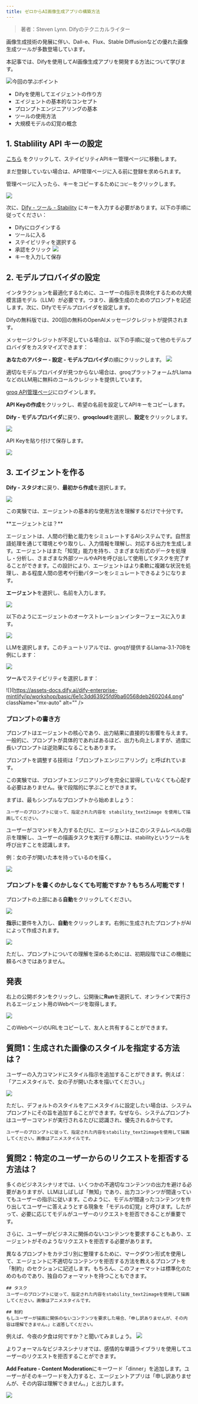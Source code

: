 ```yaml
---
title: ゼロからAI画像生成アプリの構築方法
---
```



> 著者：Steven Lynn. Difyのテクニカルライター

画像生成技術の発展に伴い、Dall-e、Flux、Stable Diffusionなどの優れた画像生成ツールが多数登場しています。

本記事では、Difyを使用してAI画像生成アプリを開発する方法について学びます。

<div class="image-side-by-side">
  <img
src="https://assets-docs.dify.ai/dify-enterprise-mintlify/jp/workshop/basic/05ff829cf382e82c9ece2676032d2383.png)

## 今回の学ぶポイント

- Difyを使用してエイジェントの作り方
- エイジェントの基本的なコンセプト
- プロンプトエンジニアリングの基本
- ツールの使用方法
- 大規模モデルの幻覚の概念

## 1. Stablility API キーの設定

[こちら](https://platform.stability.ai/account/keys) をクリックして、ステイビリティAPIキー管理ページに移動します。

まだ登録していない場合は、API管理ページに入る前に登録を求められます。

管理ページに入ったら、キーをコピーするために`コピー`をクリックします。

![](https://assets-docs.dify.ai/dify-enterprise-mintlify/jp/workshop/basic/f73d82756bdf93c8863ac0b1f55fa5af.png)

次に、[Dify - ツール - Stability](https://cloud.dify.ai/tools) にキーを入力する必要があります。以下の手順に従ってください：

- Difyにログインする
- ツールに入る
- ステイビリティを選択する
- 承認をクリック
![](https://assets-docs.dify.ai/dify-enterprise-mintlify/jp/workshop/basic/bcc961ffc8a341c8ba3137e475072f99.png)
- キーを入力して保存

## 2. モデルプロバイダの設定

インタラクションを最適化するために、ユーザーの指示を具体化するための大規模言語モデル（LLM）が必要です。つまり、画像生成のためのプロンプトを記述します。次に、Difyでモデルプロバイダを設定します。

Difyの無料版では、200回の無料のOpenAIメッセージクレジットが提供されます。

メッセージクレジットが不足している場合は、以下の手順に従って他のモデルプロバイダをカスタマイズできます：

**あなたのアバター - 設定 - モデルプロバイダ**の順にクリックします。
![](https://assets-docs.dify.ai/dify-enterprise-mintlify/jp/workshop/basic/4b4102f9027e2bda3fc520eaa8ea2354.png)

適切なモデルプロバイダが見つからない場合は、groqプラットフォームがLlamaなどのLLM用に無料のコールクレジットを提供しています。

[groq API管理ページ](https://console.groq.com/keys)にログインします。

**API Keyの作成**をクリックし、希望の名前を設定してAPIキーをコピーします。

**Dify - モデルプロバイダ**に戻り、**groqcloud**を選択し、**設定**をクリックします。

![](https://assets-docs.dify.ai/dify-enterprise-mintlify/jp/workshop/basic/0fda6e81dc23974576ddc21bda96e26d.png)

API Keyを貼り付けて保存します。

![](https://assets-docs.dify.ai/dify-enterprise-mintlify/jp/workshop/basic/b250952afad12b39613aa27da5335fa3.png)

## 3. エイジェントを作る

**Dify - スタジオ**に戻り、**最初から作成**を選択します。

![](https://assets-docs.dify.ai/dify-enterprise-mintlify/jp/workshop/basic/67e8927a4b0dbfbfc81bcf0e5822bef2.png)

この実験では、エージェントの基本的な使用方法を理解するだけで十分です。

<Info>
**エージェントとは？**

エージェントは、人間の行動と能力をシミュレートするAIシステムです。自然言語処理を通じて環境とやり取りし、入力情報を理解し、対応する出力を生成します。エージェントはまた「知覚」能力を持ち、さまざまな形式のデータを処理し・分析し、さまざまな外部ツールやAPIを呼び出して使用してタスクを完了することができます。この設計により、エージェントはより柔軟に複雑な状況を処理し、ある程度人間の思考や行動パターンをシミュレートできるようになります。
</Info>

**エージェント**を選択し、名前を入力します。

![](https://assets-docs.dify.ai/dify-enterprise-mintlify/jp/workshop/basic/139ac0d2f4a10e2ec0e191457f4687a1.png)

以下のようにエージェントのオーケストレーションインターフェースに入ります。

![](https://assets-docs.dify.ai/dify-enterprise-mintlify/jp/workshop/basic/9045dbab8600e9c9d9632add787f26a6.png)

LLMを選択します。このチュートリアルでは、groqが提供するLlama-3.1-70Bを例にします：

![](https://assets-docs.dify.ai/dify-enterprise-mintlify/jp/workshop/basic/47edc14c1d3c68eeb4ee4807b35df185.png)

**ツール**でステイビリティを選択します：

![](https://assets-docs.dify.ai/dify-enterprise-mintlify/jp/workshop/basic/6e1c3dd63925fd9ba60568deb2602044.png"
className="mx-auto"
alt=""
/>
  <img
src="https://assets-docs.dify.ai/dify-enterprise-mintlify/jp/workshop/basic/539060be4e014126f9c5fc96c53dc5a4.png"
className="mx-auto"
alt=""
/>
</div>

### プロンプトの書き方

プロンプトはエージェントの核心であり、出力結果に直接的な影響を与えます。一般的に、プロンプトが具体的であればあるほど、出力も向上しますが、過度に長いプロンプトは逆効果になることもあります。

プロンプトを調整する技術は「プロンプトエンジニアリング」と呼ばれています。

この実験では、プロンプトエンジニアリングを完全に習得していなくても心配する必要はありません。後で段階的に学ぶことができます。

まずは、最もシンプルなプロンプトから始めましょう：

```
ユーザーのプロンプトに従って、指定された内容を stability_text2image を使用して描画してください。
```

ユーザーがコマンドを入力するたびに、エージェントはこのシステムレベルの指示を理解し、ユーザーの描画タスクを実行する際には、stabilityというツールを呼び出すことを認識します。

例：女の子が開いた本を持っているのを描く。

![](https://assets-docs.dify.ai/dify-enterprise-mintlify/jp/workshop/basic/05ff829cf382e82c9ece2676032d2383.png)

### プロンプトを書くのかしなくても可能ですか？もちろん可能です！

プロンプトの上部にある**自動**をクリックしてください。

![](https://assets-docs.dify.ai/dify-enterprise-mintlify/jp/workshop/basic/92fcf94a052db4ec2a4e1f659c55ae46.png)

**指示**に要件を入力し、**自動**をクリックします。右側に生成されたプロンプトがAIによって作成されます。

![](https://assets-docs.dify.ai/dify-enterprise-mintlify/jp/workshop/basic/a4ef4938ec2ca77d529fa55752c734e0.png)

ただし、プロンプトについての理解を深めるためには、初期段階ではこの機能に頼るべきではありません。

## 発表

右上の公開ボタンをクリックし、公開後に**Run**を選択して、オンラインで実行されるエージェント用のWebページを取得します。

![](https://assets-docs.dify.ai/dify-enterprise-mintlify/jp/workshop/basic/86ecde526fb91c40c790a34fdfaee5e4.png)

このWebページのURLをコピーして、友人と共有することができます。

## 質問1：生成された画像のスタイルを指定する方法は？

ユーザーの入力コマンドにスタイル指示を追加することができます。例えば：「アニメスタイルで、女の子が開いた本を描いてください。」

![](https://assets-docs.dify.ai/dify-enterprise-mintlify/jp/workshop/basic/d2d883d887272786ee19d97894cbb307.png)

ただし、デフォルトのスタイルをアニメスタイルに設定したい場合は、システムプロンプトにその旨を追加することができます。なぜなら、システムプロンプトはユーザーコマンドが実行されるたびに認識され、優先されるからです。

```
ユーザーのプロンプトに従って、指定された内容をstability_text2imageを使用して描画してください。画像はアニメスタイルです。
```

## 質問2：特定のユーザーからのリクエストを拒否する方法は？

多くのビジネスシナリオでは、いくつかの不適切なコンテンツの出力を避ける必要がありますが、LLMはしばしば「無知」であり、出力コンテンツが間違っていてもユーザーの指示に従います。このように、モデルが間違ったコンテンツを作り出してユーザーに答えようとする現象を「モデルの幻覚」と呼びます。したがって、必要に応じてモデルがユーザーのリクエストを拒否できることが重要です。

さらに、ユーザーがビジネスに関係のないコンテンツを要求することもあり、エージェントがそのようなリクエストを拒否する必要があります。

異なるプロンプトをカテゴリ別に整理するために、マークダウン形式を使用して、エージェントに不適切なコンテンツを拒否する方法を教えるプロンプトを「制約」のセクションに記述します。もちろん、このフォーマットは標準化のためのものであり、独自のフォーマットを持つこともできます。

```
## タスク
ユーザーのプロンプトに従って、指定された内容をstability_text2imageを使用して描画してください。画像はアニメスタイルです。

## 制約
もしユーザーが描画に関係のないコンテンツを要求した場合、「申し訳ありませんが、その内容は理解できません。」と返答してください。
```

例えば、今夜の夕食は何ですか？と聞いてみましょう。
![](https://assets-docs.dify.ai/dify-enterprise-mintlify/jp/workshop/basic/06dcf569989d797919fbe49ab8d5cadc.png)

よりフォーマルなビジネスシナリオでは、感情的な単語ライブラリを使用してユーザーのリクエストを拒否することができます。

**Add Feature - Content Moderation**にキーワード「dinner」を追加します。ユーザーがそのキーワードを入力すると、エージェントアプリは「申し訳ありませんが、その内容は理解できません。」と出力します。

![](https://assets-docs.dify.ai/dify-enterprise-mintlify/jp/workshop/basic/828b27d1a873ff7b4b44f76d93229225.png)
